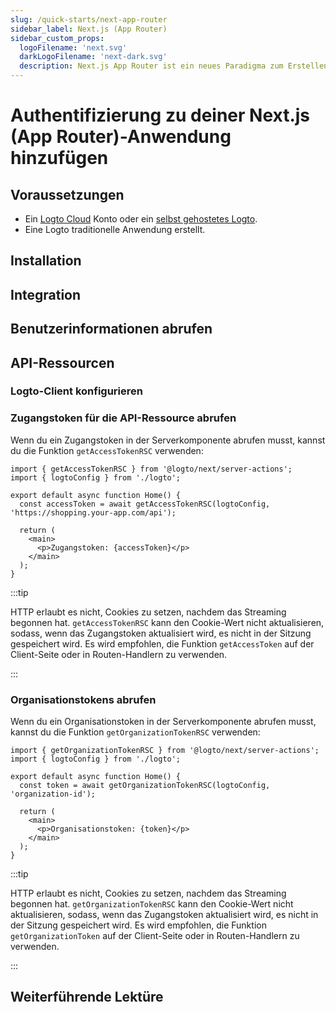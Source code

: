 ```yaml
---
slug: /quick-starts/next-app-router
sidebar_label: Next.js (App Router)
sidebar_custom_props:
  logoFilename: 'next.svg'
  darkLogoFilename: 'next-dark.svg'
  description: Next.js App Router ist ein neues Paradigma zum Erstellen von Anwendungen mit den neuesten Funktionen von React.
---
```




# Authentifizierung zu deiner Next.js (App Router)-Anwendung hinzufügen

<GuideTip />

## Voraussetzungen

- Ein [Logto Cloud](https://cloud.logto.io) Konto oder ein [selbst gehostetes Logto](/introduction/set-up-logto-oss).
- Eine Logto traditionelle Anwendung erstellt.

## Installation

<Installation />

## Integration

<Integration />

## Benutzerinformationen abrufen

<GetUserInformation />

## API-Ressourcen

<ApiResourcesDescription />

### Logto-Client konfigurieren

<ConfigApiResources />

### Zugangstoken für die API-Ressource abrufen

<FetchAccessTokenForApiResources />

Wenn du ein Zugangstoken in der Serverkomponente abrufen musst, kannst du die Funktion `getAccessTokenRSC` verwenden:

```tsx title="app/page.tsx"
import { getAccessTokenRSC } from '@logto/next/server-actions';
import { logtoConfig } from './logto';

export default async function Home() {
  const accessToken = await getAccessTokenRSC(logtoConfig, 'https://shopping.your-app.com/api');

  return (
    <main>
      <p>Zugangstoken: {accessToken}</p>
    </main>
  );
}
```

:::tip

HTTP erlaubt es nicht, Cookies zu setzen, nachdem das Streaming begonnen hat. `getAccessTokenRSC` kann den Cookie-Wert nicht aktualisieren, sodass, wenn das Zugangstoken aktualisiert wird, es nicht in der Sitzung gespeichert wird. Es wird empfohlen, die Funktion `getAccessToken` auf der Client-Seite oder in Routen-Handlern zu verwenden.

:::

### Organisationstokens abrufen

<FetchOrganizationTokenForUser />

Wenn du ein Organisationstoken in der Serverkomponente abrufen musst, kannst du die Funktion `getOrganizationTokenRSC` verwenden:

```tsx title="app/page.tsx"
import { getOrganizationTokenRSC } from '@logto/next/server-actions';
import { logtoConfig } from './logto';

export default async function Home() {
  const token = await getOrganizationTokenRSC(logtoConfig, 'organization-id');

  return (
    <main>
      <p>Organisationstoken: {token}</p>
    </main>
  );
}
```

:::tip

HTTP erlaubt es nicht, Cookies zu setzen, nachdem das Streaming begonnen hat. `getOrganizationTokenRSC` kann den Cookie-Wert nicht aktualisieren, sodass, wenn das Zugangstoken aktualisiert wird, es nicht in der Sitzung gespeichert wird. Es wird empfohlen, die Funktion `getOrganizationToken` auf der Client-Seite oder in Routen-Handlern zu verwenden.

:::

## Weiterführende Lektüre

<FurtherReadings />
